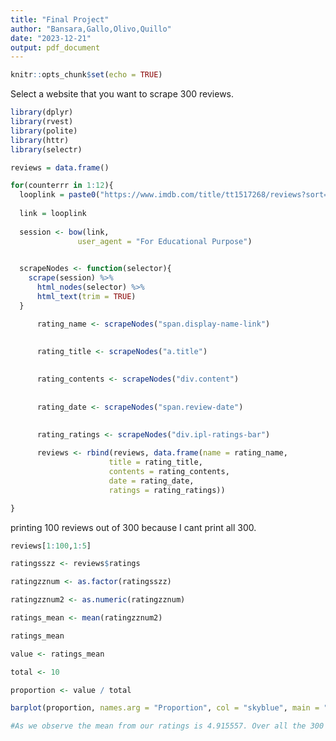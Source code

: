```yaml
---
title: "Final Project"
author: "Bansara,Gallo,Olivo,Quillo"
date: "2023-12-21"
output: pdf_document
---
```


```r
knitr::opts_chunk$set(echo = TRUE)
```


Select a website that you want to scrape 300 reviews. 
```r

library(dplyr)
library(rvest)
library(polite)
library(httr)
library(selectr)

reviews = data.frame()

for(counterrr in 1:12){
  looplink = paste0("https://www.imdb.com/title/tt1517268/reviews?sort=userRating&dir=desc&ratingFilter=", + counterrr)
  
  link = looplink
  
  session <- bow(link,
               user_agent = "For Educational Purpose")

  
  scrapeNodes <- function(selector){
    scrape(session) %>%
      html_nodes(selector) %>%
      html_text(trim = TRUE)
  }

      rating_name <- scrapeNodes("span.display-name-link")
 

      rating_title <- scrapeNodes("a.title")
      
      
      rating_contents <- scrapeNodes("div.content")
      
      
      rating_date <- scrapeNodes("span.review-date")
      
      
      rating_ratings <- scrapeNodes("div.ipl-ratings-bar")

      reviews <- rbind(reviews, data.frame(name = rating_name,
                      title = rating_title,
                      contents = rating_contents,
                      date = rating_date,
                      ratings = rating_ratings))

}

```


printing 100 reviews out of 300 because I cant print all 300.
```r

reviews[1:100,1:5]

```


```r
ratingsszz <- reviews$ratings

ratingzznum <- as.factor(ratingsszz)

ratingzznum2 <- as.numeric(ratingzznum)

ratings_mean <- mean(ratingzznum2)

ratings_mean

value <- ratings_mean

total <- 10

proportion <- value / total

barplot(proportion, names.arg = "Proportion", col = "skyblue", main = "Proportion out of 10", ylab = "Proportion", ylim = c(0, 1))

#As we observe the mean from our ratings is 4.915557. Over all the 300 revies we took we got a 4.9 ratings out of 10 which is low and negative. 

```